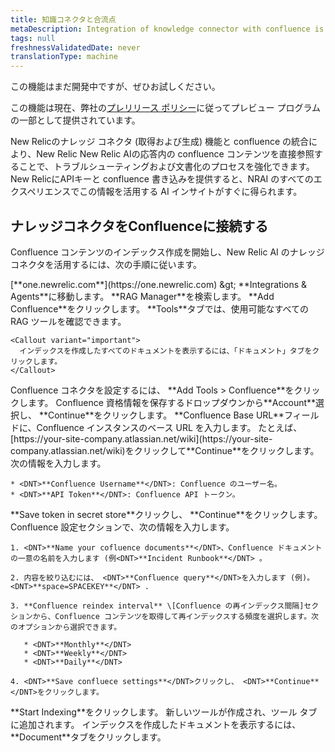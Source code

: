 ```yaml
---
title: 知識コネクタと合流点
metaDescription: Integration of knowledge connector with confluence is a GenAI assistant for observability that will help you understand and improve your system by integrating knowledge connector with your confluence
tags: null
freshnessValidatedDate: never
translationType: machine
---
```


<Callout title="プレビュー">
  この機能はまだ開発中ですが、ぜひお試しください。

  この機能は現在、弊社の[プレリリース ポリシー](/docs/licenses/license-information/referenced-policies/new-relic-pre-release-policy)に従ってプレビュー プログラムの一部として提供されています。
</Callout>

New Relicのナレッジ コネクタ (取得および生成) 機能と confluence の統合により、New Relic New Relic AIの応答内の confluence コンテンツを直接参照することで、トラブルシューティングおよび文書化のプロセスを強化できます。 New RelicにAPIキーと confluence 書き込みを提供すると、NRAI のすべてのエクスペリエンスでこの情報を活用する AI インサイトがすぐに得られます。

## ナレッジコネクタをConfluenceに接続する

Confluence コンテンツのインデックス作成を開始し、New Relic AI のナレッジ コネクタを活用するには、次の手順に従います。

<Steps>
  <Step>
    <DNT>[**one.newrelic.com**](https://one.newrelic.com) &amp;gt; **Integrations &amp; Agents**</DNT>に移動します。
  </Step>

  <Step>
    <DNT>**RAG Manager**</DNT>を検索します。
  </Step>

  <Step>
    <DNT>**Add Confluence**</DNT>をクリックします。
  </Step>

  <Step>
    <DNT>**Tools**</DNT>タブでは、使用可能なすべての RAG ツールを確認できます。

    <Callout variant="important">
      インデックスを作成したすべてのドキュメントを表示するには、「ドキュメント」タブをクリックします。
    </Callout>
  </Step>

  <Step>
    Confluence コネクタを設定するには、 <DNT>**Add Tools &gt; Confluence**</DNT>をクリックします。
  </Step>

  <Step>
    Confluence 資格情報を保存するドロップダウンから<DNT>**Account**</DNT>選択し、 <DNT>**Continue**</DNT>をクリックします。
  </Step>

  <Step>
    <DNT>**Confluence Base URL**</DNT>フィールドに、Confluence インスタンスのベース URL を入力します。 たとえば、 <DNT>[https://your-site-company.atlassian.net/wiki](https://your-site-company.atlassian.net/wiki)</DNT>をクリックして<DNT>**Continue**</DNT>をクリックします。
  </Step>

  <Step>
    次の情報を入力します。

    * <DNT>**Confluence Username**</DNT>: Confluence のユーザー名。
    * <DNT>**API Token**</DNT>: Confluence API トークン。
  </Step>

  <Step>
    <DNT>**Save token in secret store**</DNT>クリックし、 <DNT>**Continue**</DNT>をクリックします。
  </Step>

  <Step>
    Confluence 設定セクションで、次の情報を入力します。

    1. <DNT>**Name your cofluence documents**</DNT>、Confluence ドキュメントの一意の名前を入力します (例<DNT>**Incident Runbook**</DNT> 。

    2. 内容を絞り込むには、 <DNT>**Confluence query**</DNT>を入力します (例)。 <DNT>**space=SPACEKEY**</DNT> .

    3. **Confluence reindex interval** \[Confluence の再インデックス間隔]セクションから、Confluence コンテンツを取得して再インデックスする頻度を選択します。次のオプションから選択できます。

       * <DNT>**Monthly**</DNT>
       * <DNT>**Weekly**</DNT>
       * <DNT>**Daily**</DNT>

    4. <DNT>**Save confluece settings**</DNT>クリックし、 <DNT>**Continue**</DNT>をクリックします。
  </Step>

  <Step>
    <DNT>**Start Indexing**</DNT>をクリックします。 新しいツールが作成され、ツール タブに追加されます。
  </Step>

  <Step>
    インデックスを作成したドキュメントを表示するには、 <DNT>**Document**</DNT>タブをクリックします。
  </Step>
</Steps>